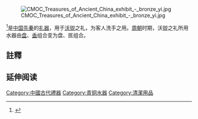 {{Unreferenced |time=2009-05-16T14:48:45+00:00 }}
[[File:CMOC_Treasures_of_Ancient_China_exhibit_-_bronze_yi.jpg|thumb]]

'''{{Ruby|匜|-{zh-tw:ㄧˊ;zh-cn:yí;zh-hk:ji4}-}}'''<ref>{{標音|南京=i<sup>2</sup>|粵拼=ji<sup>4</sup>|反切=弋支|同音字=移}}</ref>是[[中国|中国]][[先秦|先秦]]的[[礼器|礼器]]，用于[[沃盥|沃盥]]之礼，为客人洗手之用。[[周朝|周朝]]时期，沃盥之礼所用水器由[[盘|盘]]、[[盉|盉]]组合变为盘、匜组合。
==註釋==
{{reflist}}
== 延伸阅读 ==
{{Wikisource further reading}}

{{礼器}}
{{金銀器工藝}}
[[Category:中國古代禮器|Category:中國古代禮器]]
[[Category:青铜水器|Category:青铜水器]]
[[Category:清潔用品|Category:清潔用品]]